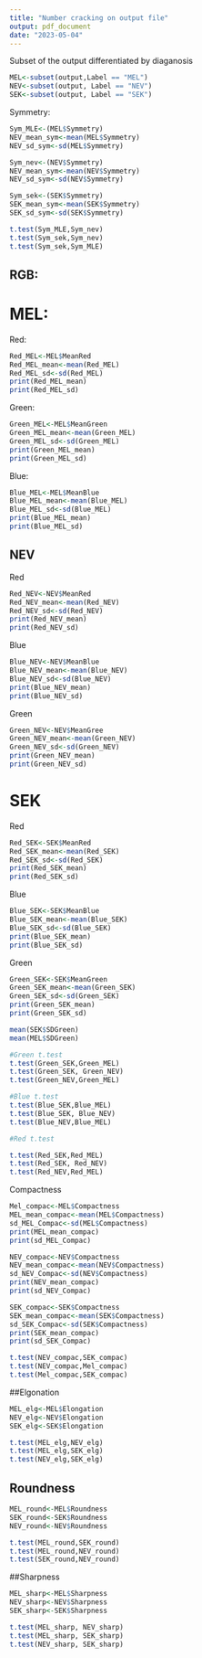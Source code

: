 ```yaml
---
title: "Number cracking on output file"
output: pdf_document
date: "2023-05-04"
---
```

Subset of the output differentiated by diaganosis
```r
MEL<-subset(output,Label == "MEL")
NEV<-subset(output, Label == "NEV")
SEK<-subset(output, Label == "SEK")
```




Symmetry:
```r
Sym_MLE<-(MEL$Symmetry)
NEV_mean_sym<-mean(MEL$Symmetry)
NEV_sd_sym<-sd(MEL$Symmetry)
```

```r
Sym_nev<-(NEV$Symmetry)
NEV_mean_sym<-mean(NEV$Symmetry)
NEV_sd_sym<-sd(NEV$Symmetry)

```


```r
Sym_sek<-(SEK$Symmetry)
SEK_mean_sym<-mean(SEK$Symmetry)
SEK_sd_sym<-sd(SEK$Symmetry)


```


```r
t.test(Sym_MLE,Sym_nev)
t.test(Sym_sek,Sym_nev)
t.test(Sym_sek,Sym_MLE)
```


## RGB:

# MEL:



Red:
```r
Red_MEL<-MEL$MeanRed
Red_MEL_mean<-mean(Red_MEL)
Red_MEL_sd<-sd(Red_MEL)
print(Red_MEL_mean)
print(Red_MEL_sd)
```

Green:
```r
Green_MEL<-MEL$MeanGreen
Green_MEL_mean<-mean(Green_MEL)
Green_MEL_sd<-sd(Green_MEL)
print(Green_MEL_mean)
print(Green_MEL_sd)
```



Blue: 
```r
Blue_MEL<-MEL$MeanBlue
Blue_MEL_mean<-mean(Blue_MEL)
Blue_MEL_sd<-sd(Blue_MEL)
print(Blue_MEL_mean)
print(Blue_MEL_sd)
```


## NEV

Red
```r
Red_NEV<-NEV$MeanRed
Red_NEV_mean<-mean(Red_NEV)
Red_NEV_sd<-sd(Red_NEV)
print(Red_NEV_mean)
print(Red_NEV_sd)
```

Blue
```r
Blue_NEV<-NEV$MeanBlue
Blue_NEV_mean<-mean(Blue_NEV)
Blue_NEV_sd<-sd(Blue_NEV)
print(Blue_NEV_mean)
print(Blue_NEV_sd)
```

Green
```r
Green_NEV<-NEV$MeanGree
Green_NEV_mean<-mean(Green_NEV)
Green_NEV_sd<-sd(Green_NEV)
print(Green_NEV_mean)
print(Green_NEV_sd)
```

# SEK

Red

```r
Red_SEK<-SEK$MeanRed
Red_SEK_mean<-mean(Red_SEK)
Red_SEK_sd<-sd(Red_SEK)
print(Red_SEK_mean)
print(Red_SEK_sd)
```

Blue

```r
Blue_SEK<-SEK$MeanBlue
Blue_SEK_mean<-mean(Blue_SEK)
Blue_SEK_sd<-sd(Blue_SEK)
print(Blue_SEK_mean)
print(Blue_SEK_sd)
```

Green

```r
Green_SEK<-SEK$MeanGreen
Green_SEK_mean<-mean(Green_SEK)
Green_SEK_sd<-sd(Green_SEK)
print(Green_SEK_mean)
print(Green_SEK_sd)
```
```r
mean(SEK$SDGreen)
mean(MEL$SDGreen)
```

```r
#Green t.test
t.test(Green_SEK,Green_MEL)
t.test(Green_SEK, Green_NEV)
t.test(Green_NEV,Green_MEL)

#Blue t.test
t.test(Blue_SEK,Blue_MEL)
t.test(Blue_SEK, Blue_NEV)
t.test(Blue_NEV,Blue_MEL)

#Red t.test

t.test(Red_SEK,Red_MEL)
t.test(Red_SEK, Red_NEV)
t.test(Red_NEV,Red_MEL)
```




Compactness


```r
Mel_compac<-MEL$Compactness
MEL_mean_compac<-mean(MEL$Compactness)
sd_MEL_Compac<-sd(MEL$Compactness)
print(MEL_mean_compac)
print(sd_MEL_Compac)

```


```r
NEV_compac<-NEV$Compactness
NEV_mean_compac<-mean(NEV$Compactness)
sd_NEV_Compac<-sd(NEV$Compactness)
print(NEV_mean_compac)
print(sd_NEV_Compac)
```

```r
SEK_compac<-SEK$Compactness
SEK_mean_compac<-mean(SEK$Compactness)
sd_SEK_Compac<-sd(SEK$Compactness)
print(SEK_mean_compac)
print(sd_SEK_Compac)
```

```r
t.test(NEV_compac,SEK_compac)
t.test(NEV_compac,Mel_compac)
t.test(Mel_compac,SEK_compac)
```

##Elgonation

```r
MEL_elg<-MEL$Elongation
NEV_elg<-NEV$Elongation
SEK_elg<-SEK$Elongation
```


```r
t.test(MEL_elg,NEV_elg)
t.test(MEL_elg,SEK_elg)
t.test(NEV_elg,SEK_elg)
```

## Roundness

```r
MEL_round<-MEL$Roundness
SEK_round<-SEK$Roundness
NEV_round<-NEV$Roundness
```

```r
t.test(MEL_round,SEK_round)
t.test(MEL_round,NEV_round)
t.test(SEK_round,NEV_round)
```


##Sharpness

```r
MEL_sharp<-MEL$Sharpness
NEV_sharp<-NEV$Sharpness
SEK_sharp<-SEK$Sharpness
```


```r
t.test(MEL_sharp, NEV_sharp)
t.test(MEL_sharp, SEK_sharp)
t.test(NEV_sharp, SEK_sharp)
```




